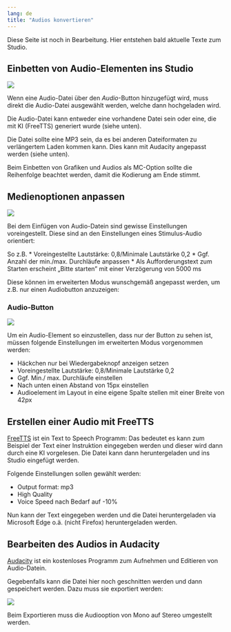 ```yaml
---
lang: de
title: "Audios konvertieren"
---
```


::: {.callout-note}
Diese Seite ist noch in Bearbeitung. Hier entstehen bald aktuelle Texte zum Studio.
:::

## Einbetten von Audio-Elementen ins Studio

![](Grafiken/Audio_Main.png)

Wenn eine Audio-Datei über den *Audio*-Button hinzugefügt wird, muss direkt die Audio-Datei ausgewählt werden, welche dann hochgeladen wird. 

Die Audio-Datei kann entweder eine vorhandene Datei sein oder eine, die mit KI (FreeTTS) generiert wurde (siehe unten).

::: {.callout-note}
Die Datei sollte eine MP3 sein, da es bei anderen Dateiformaten zu verlängertem Laden kommen kann. Dies kann mit Audacity angepasst werden (siehe unten).
:::

::: {.callout-note}
Beim Einbetten von Grafiken und Audios als MC-Option sollte die Reihenfolge beachtet werden, damit die Kodierung am Ende stimmt.
:::

## Medienoptionen anpassen

![](Grafiken/Medienoption_anpassen.png)

Bei dem Einfügen von Audio-Datein sind gewisse Einstellungen voreingestellt. Diese sind an den Einstellungen eines Stimulus-Audio orientiert: 

So z.B.
* Voreingestellte Lautstärke: 0,8/Minimale Lautstärke 0,2
* Ggf. Anzahl der min./max. Durchläufe anpassen
* Als Aufforderungstext zum Starten erscheint „Bitte starten” mit einer Verzögerung von 5000 ms

Diese können im erweiterten Modus wunschgemäß angepasst werden, um z.B. nur einen Audiobutton anzuzeigen:

### Audio-Button

![](Grafiken/Audio_Button.png)

Um ein Audio-Element so einzustellen, dass nur der Button zu sehen ist, müssen folgende Einstellungen im erweiterten Modus vorgenommen werden:

* Häckchen nur bei Wiedergabeknopf anzeigen setzen
* Voreingestellte Lautstärke: 0,8/Minimale Lautstärke 0,2
* Ggf. Min./ max. Durchläufe einstellen
* Nach unten einen Abstand von 15px einstellen
* Audioelement im Layout in eine eigene Spalte stellen mit einer Breite von 42px


## Erstellen einer Audio mit FreeTTS

[FreeTTS](https://freetts.com/de) ist ein Text to Speech Programm: Das bedeutet es kann zum Beispiel der Text einer Instruktion eingegeben werden und dieser wird dann durch eine KI vorgelesen. Die Datei kann dann heruntergeladen und ins Studio eingefügt werden.

Folgende Einstellungen sollen gewählt werden: 

* Output format: mp3
* High Quality
* Voice Speed nach Bedarf auf -10%

Nun kann der Text eingegeben werden und die Datei heruntergeladen via Microsoft Edge o.ä. (nicht Firefox) heruntergeladen werden.

## Bearbeiten des Audios in Audacity

[Audacity](https://www.audacity.de/) ist ein kostenloses Programm zum Aufnehmen und Editieren von Audio-Datein. 

Gegebenfalls kann die Datei hier noch geschnitten werden und dann gespeichert werden. Dazu muss sie exportiert werden:

![](Grafiken/Audacity_exportieren.png)

::: {.callout-important}
Beim Exportieren muss die Audiooption von Mono auf Stereo umgestellt werden.
:::